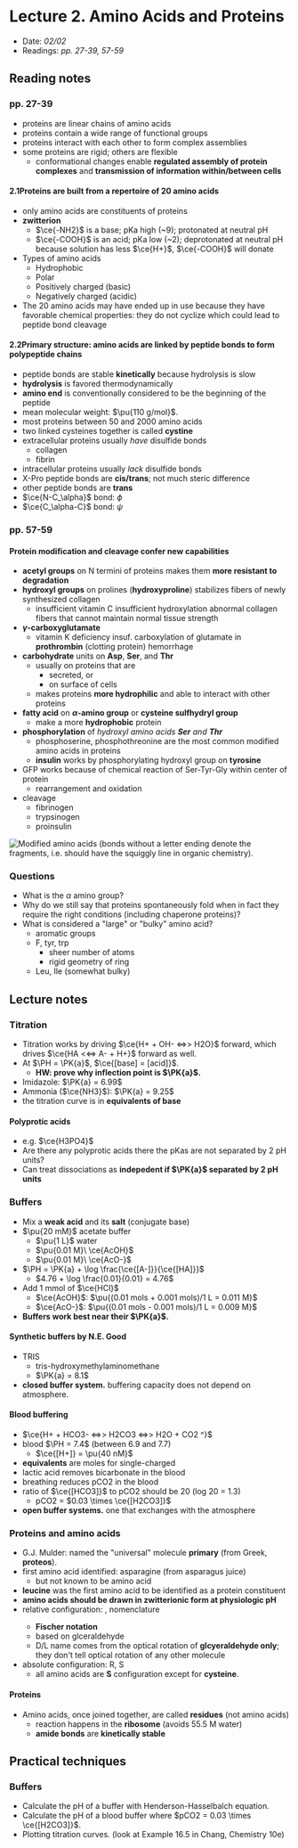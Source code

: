 # Lecture 2. Amino Acids and Proteins

- Date: _02/02_
- Readings: _pp. 27-39, 57-59_

## Reading notes

### pp. 27-39

- proteins are linear chains of amino acids
- proteins contain a wide range of functional groups
- proteins interact with each other to form complex assemblies
- some proteins are rigid; others are flexible
    - conformational changes enable **regulated assembly of protein complexes** and **transmission of information within/between cells**

#### 2.1<SPACE />Proteins are built from a repertoire of 20 amino acids
- only <L /> amino acids are constituents of proteins
- **zwitterion**
    - $\ce{-NH2}$ is a base; pKa high (~9); protonated at neutral pH
    - $\ce{-COOH}$ is an acid; pKa low (~2); deprotonated at neutral pH because solution has less $\ce{H+}$, $\ce{-COOH}$ will donate
- Types of amino acids
    - Hydrophobic
    - Polar
    - Positively charged (basic)
    - Negatively charged (acidic)
- The 20 amino acids may have ended up in use because they have favorable chemical properties: they do not cyclize which could lead to peptide bond cleavage

#### 2.2<SPACE />Primary structure: amino acids are linked by peptide bonds to form polypeptide chains
- peptide bonds are stable **kinetically** because hydrolysis is slow
- **hydrolysis** is favored thermodynamically
- **amino end** is conventionally considered to be the beginning of the peptide
- mean molecular weight: $\pu{110 g/mol}$.
- most proteins between 50 and 2000 amino acids
- two linked cysteines together is called **cystine**
- extracellular proteins usually _have_ disulfide bonds
    - collagen
    - fibrin
- intracellular proteins usually _lack_ disulfide bonds
- X-Pro peptide bonds are **cis/trans**; not much steric difference
- other peptide bonds are **trans**
- $\ce{N-C_\alpha}$ bond: $\phi$
- $\ce{C_\alpha-C}$ bond: $\psi$

### pp. 57-59

#### Protein modification and cleavage confer new capabilities

- **acetyl groups** on N termini of proteins makes them **more resistant to degradation**
- **hydroxyl groups** on prolines (**hydroxyproline**) stabilizes fibers of newly synthesized collagen
    - insufficient vitamin C <RA /> insufficient hydroxylation <RA /> abnormal collagen fibers that cannot maintain normal tissue strength
- **$\gamma$-carboxyglutamate**
    - vitamin K deficiency <RA /> insuf. carboxylation of glutamate in **prothrombin** (clotting protein) <RA /> hemorrhage
- **carbohydrate** units on **Asp**, **Ser**, and **Thr**
    - usually on proteins that are
        - secreted, or
        - on surface of cells
    - makes proteins **more hydrophilic** and able to interact with other proteins
- **fatty acid** on **$\alpha$-amino group** or **cysteine sulfhydryl group**
    - make a more **hydrophobic** protein
- **phosphorylation** of _hydroxyl amino acids **Ser** and **Thr**_
    - phosphoserine, phosphothreonine are the most common modified amino acids in proteins
    - **insulin** works by phosphorylating hydroxyl group on  **tyrosine**
- GFP works because of chemical reaction of Ser-Tyr-Gly within center of protein
    - rearrangement and oxidation
- cleavage
    - fibrinogen
    - trypsinogen
    - proinsulin

![Modified amino acids (bonds without a letter ending denote the fragments, i.e. should have the squiggly line in organic chemistry).](./modifications.png)

### Questions
- What is the $\alpha$ amino group?
- Why do we still say that proteins spontaneously fold when in fact they require the right conditions (including chaperone proteins)?
- What is considered a "large" or "bulky" amino acid?
    - aromatic groups
    - F, tyr, trp
        - sheer number of atoms
        - rigid geometry of ring
    - Leu, Ile (somewhat bulky)

## Lecture notes

### Titration
- Titration works by driving $\ce{H+ + OH- <=>> H2O}$ forward, which drives $\ce{HA <<=> A- + H+}$ forward as well.
- At $\PH = \PK{a}$, $\ce{[base] = [acid]}$.
    - **HW: prove why inflection point is $\PK{a}$.**
- Imidazole: $\PK{a} = 6.99$
- Ammonia ($\ce{NH3}$): $\PK{a} = 9.25$
- the titration curve is in **equivalents of base** <T tag="search" />

#### Polyprotic acids
- e.g. $\ce{H3PO4}$
- Are there any polyprotic acids there the pKas are not separated by 2 pH units?
- Can treat dissociations as **indepedent if $\PK{a}$ separated by 2 pH units**

### Buffers
- Mix a **weak acid** and its **salt** (conjugate base)
- $\pu{20 mM}$ acetate buffer
    - $\pu{1 L}$ water
    - $\pu{0.01 M}\ \ce{AcOH}$
    - $\pu{0.01 M}\ \ce{AcO-}$
- $\PH = \PK{a} + \log \frac{\ce{[A-]}}{\ce{[HA]}}$
    - $4.76 + \log \frac{0.01}{0.01} = 4.76$
- Add 1 mmol of $\ce{HCl}$
    - $\ce{AcOH}$: $\pu{(0.01 mols + 0.001 mols)/1 L = 0.011 M}$
    - $\ce{AcO-}$: $\pu{(0.01 mols - 0.001 mols)/1 L = 0.009 M}$
-  **Buffers work best near their $\PK{a}$.** <T tag="test" />

#### Synthetic buffers by N.E. Good
- TRIS
    - tris-hydroxymethylaminomethane
    - $\PK{a} = 8.1$
- **closed buffer system.** buffering capacity does not depend on atmosphere.

#### Blood buffering
- $\ce{H+ + HCO3- <=>> H2CO3 <=>> H2O + CO2 ^}$
- blood $\PH = 7.4$ (between 6.9 and 7.7)
    - $\ce{[H+]} = \pu{40 nM}$
- **equivalents** are moles for single-charged <T tag="lookup" />
- lactic acid <RA /> removes bicarbonate in the blood
- breathing <RA /> reduces pCO2 in the blood
- ratio of $\ce{[HCO3]}$ to pCO2 should be 20 (log 20 = 1.3)
    - pCO2 = $0.03 \times \ce{[H2CO3]}$
- **open buffer systems.** one that exchanges with the atmosphere

### Proteins and amino acids
- G.J. Mulder: named the "universal" molecule **primary** (from Greek, **proteos**).
- first amino acid identified: asparagine (from asparagus juice)
    - but not known to be amino acid
- **leucine** was the first amino acid to be identified as a protein constituent
- **amino acids should be drawn in zwitterionic form at physiologic pH** <T tag="test" />
- relative configuration: <D />, <L /> nomenclature
    - **Fischer notation**
    - based on glceraldehyde
    - D/L name comes from the optical rotation of **glcyeraldehyde only**; they don't tell optical rotation of any other molecule
- absolute configuration: R, S
    - all amino acids are **S** configuration except for **cysteine**.

#### Proteins
- Amino acids, once joined together, are called **residues** (not amino acids)
    - reaction happens in the **ribosome** (avoids 55.5 M water)
    - **amide bonds** are **kinetically stable**

## Practical techniques

### Buffers
- Calculate the pH of a buffer with Henderson-Hasselbalch equation.
- Calculate the pH of a blood buffer where $pCO2 = 0.03 \times \ce{[H2CO3]}$.
- Plotting titration curves. (look at Example 16.5 in Chang, Chemistry 10e)